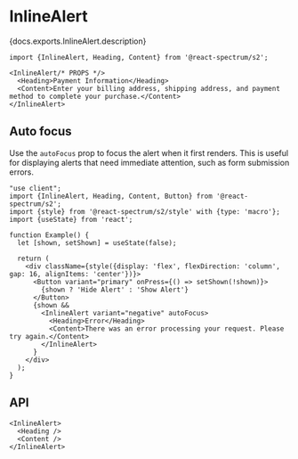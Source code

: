 


# InlineAlert

<PageDescription>{docs.exports.InlineAlert.description}</PageDescription>

```tsx render docs={docs.exports.InlineAlert} links={docs.links} props={['variant', 'fillStyle']} initialProps={{variant: 'neutral'}} type="s2"
import {InlineAlert, Heading, Content} from '@react-spectrum/s2';

<InlineAlert/* PROPS */>
  <Heading>Payment Information</Heading>
  <Content>Enter your billing address, shipping address, and payment method to complete your purchase.</Content>
</InlineAlert>
```

## Auto focus

Use the `autoFocus` prop to focus the alert when it first renders. This is useful for displaying alerts that need immediate attention, such as form submission errors.

```tsx render hideImports
"use client";
import {InlineAlert, Heading, Content, Button} from '@react-spectrum/s2';
import {style} from '@react-spectrum/s2/style' with {type: 'macro'};
import {useState} from 'react';

function Example() {
  let [shown, setShown] = useState(false);

  return (
    <div className={style({display: 'flex', flexDirection: 'column', gap: 16, alignItems: 'center'})}>
      <Button variant="primary" onPress={() => setShown(!shown)}>
        {shown ? 'Hide Alert' : 'Show Alert'}
      </Button>
      {shown &&
        <InlineAlert variant="negative" autoFocus>
          <Heading>Error</Heading>
          <Content>There was an error processing your request. Please try again.</Content>
        </InlineAlert>
      }
    </div>
  );
}
```

## API

```tsx links={{InlineAlert: '#inlinealert'}}
<InlineAlert>
  <Heading />
  <Content />
</InlineAlert>
```

<PropTable component={docs.exports.InlineAlert} links={docs.links} />
